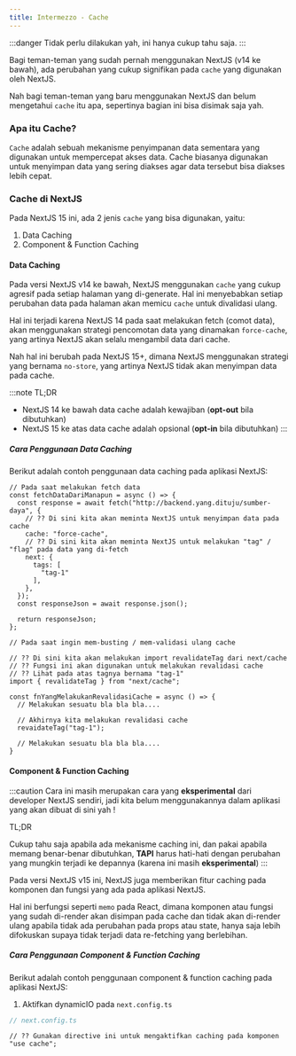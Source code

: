 ```yaml
---
title: Intermezzo - Cache
---
```


:::danger
Tidak perlu dilakukan yah, ini hanya cukup tahu saja.
:::


Bagi teman-teman yang sudah pernah menggunakan NextJS (v14 ke bawah), ada perubahan yang cukup signifikan pada `cache` yang digunakan oleh NextJS.

Nah bagi teman-teman yang baru menggunakan NextJS dan belum mengetahui `cache` itu apa, sepertinya bagian ini bisa disimak saja yah.

### Apa itu Cache?

`Cache` adalah sebuah mekanisme penyimpanan data sementara yang digunakan untuk mempercepat akses data. Cache biasanya digunakan untuk menyimpan data yang sering diakses agar data tersebut bisa diakses lebih cepat.

### Cache di NextJS

Pada NextJS 15 ini, ada 2 jenis `cache` yang bisa digunakan, yaitu:

1. Data Caching
1. Component & Function Caching

#### Data Caching

Pada versi NextJS v14 ke bawah, NextJS menggunakan `cache` yang cukup agresif pada setiap halaman yang di-generate. Hal ini menyebabkan setiap perubahan data pada halaman akan memicu `cache` untuk divalidasi ulang.

Hal ini terjadi karena NextJS 14 pada saat melakukan fetch (comot data), akan menggunakan strategi pencomotan data yang dinamakan `force-cache`, yang artinya NextJS akan selalu mengambil data dari cache.

Nah hal ini berubah pada NextJS 15+, dimana NextJS menggunakan strategi yang bernama `no-store`, yang artinya NextJS tidak akan menyimpan data pada cache.

:::note
TL;DR

- NextJS 14 ke bawah data cache adalah kewajiban (**opt-out** bila dibutuhkan)
- NextJS 15 ke atas data cache adalah opsional (**opt-in** bila dibutuhkan)
:::

##### Cara Penggunaan Data Caching

Berikut adalah contoh penggunaan data caching pada aplikasi NextJS:

```tsx
// Pada saat melakukan fetch data
const fetchDataDariManapun = async () => {
  const response = await fetch("http://backend.yang.dituju/sumber-daya", {
    // ?? Di sini kita akan meminta NextJS untuk menyimpan data pada cache
    cache: "force-cache",
    // ?? Di sini kita akan meminta NextJS untuk melakukan "tag" / "flag" pada data yang di-fetch
    next: {
      tags: [
        "tag-1"
      ],
    },
  });
  const responseJson = await response.json();

  return responseJson;
};

// Pada saat ingin mem-busting / mem-validasi ulang cache

// ?? Di sini kita akan melakukan import revalidateTag dari next/cache
// ?? Fungsi ini akan digunakan untuk melakukan revalidasi cache
// ?? Lihat pada atas tagnya bernama "tag-1"
import { revalidateTag } from "next/cache";

const fnYangMelakukanRevalidasiCache = async () => {
  // Melakukan sesuatu bla bla bla....

  // Akhirnya kita melakukan revalidasi cache
  revaidateTag("tag-1");

  // Melakukan sesuatu bla bla bla....
}
```

#### Component & Function Caching

:::caution
Cara ini masih merupakan cara yang **eksperimental** dari developer NextJS sendiri, jadi kita belum menggunakannya dalam aplikasi yang akan dibuat di sini yah !

TL;DR

Cukup tahu saja apabila ada mekanisme caching ini, dan pakai apabila memang benar-benar dibutuhkan, **TAPI** harus hati-hati dengan perubahan yang mungkin terjadi ke depannya (karena ini masih **eksperimental**)
:::

Pada versi NextJS v15 ini, NextJS juga memberikan fitur caching pada komponen dan fungsi yang ada pada aplikasi NextJS.

Hal ini berfungsi seperti `memo` pada React, dimana komponen atau fungsi yang sudah di-render akan disimpan pada cache dan tidak akan di-render ulang apabila tidak ada perubahan pada props atau state, hanya saja lebih difokuskan supaya tidak terjadi data re-fetching yang berlebihan.

##### Cara Penggunaan Component & Function Caching

Berikut adalah contoh penggunaan component & function caching pada aplikasi NextJS:

1. Aktifkan dynamicIO pada `next.config.ts`

```ts
// next.config.ts

```

```tsx
// ?? Gunakan directive ini untuk mengaktifkan caching pada komponen
"use cache";
```